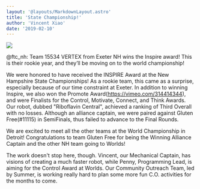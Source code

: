 ```yaml
---
layout: '@layouts/MarkdownLayout.astro'
title: 'State Championship!'
author: 'Vincent Xiao'
date: '2019-02-10'
---
```


![](/images/IMG_0011.jpg)

@ftc_nh: Team 15534 VERTEX from Exeter NH wins the Inspire award! This is their rookie year, and they’ll be moving on to the world championship!

We were honored to have received the INSPIRE Award at the New Hampshire State Championships! As a rookie team, this came as a surprise, especially because of our time constraint at Exeter. In addition to winning Inspire, we also won the Promote Award(https://vimeo.com/314414344), and were Finalists for the Control, Motivate, Connect, and Think Awards. Our robot, dubbed "Riboflavin Central", achieved a ranking of Third Overall with no losses. Although an alliance captain, we were paired against Gluten Free(#11115) in SemiFinals, thus failed to advance to the Final Rounds.

We are excited to meet all the other teams at the World Championship in Detroit! Congratulations to team Gluten Free for being the Winning Alliance Captain and the other NH team going to Worlds!

The work doesn't stop here, though. Vincent, our Mechanical Captain, has visions of creating a much faster robot, while Penny, Programming Lead, is aiming for the Control Award at Worlds. Our Community Outreach Team, led by Summer, is working really hard to plan some more fun C.O. activities for the months to come.

